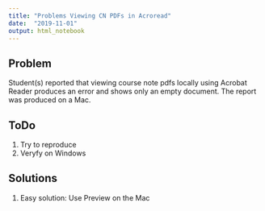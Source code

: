 ```yaml
---
title: "Problems Viewing CN PDFs in Acroread"
date:  "2019-11-01"
output: html_notebook
---
```


## Problem
Student(s) reported that viewing course note pdfs locally using Acrobat Reader produces an error and shows only an empty document. The report was produced on a Mac. 


## ToDo

1. Try to reproduce
2. Veryfy on Windows


## Solutions
1. Easy solution: Use Preview on the Mac
